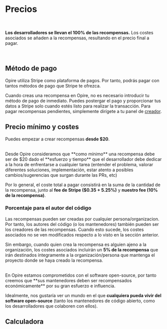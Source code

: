 
# Precios

<br/>

<InfoPanel>**Los desarrolladores se llevan el 100% de las recompensas.** Los costes asociados se añaden a la recompensas, resultando en el precio final a pagar.</InfoPanel>

<br/>

## Método de pago

Opire utiliza Stripe como plataforma de pagos. Por tanto, podrás pagar con tantos métodos de pago que Stripe te ofrezca.

Cuando creas una recompensa en Opire, no es necesario introducir tu método de pago de inmediato. Puedes postergar el pago y proporcionar tus datos a Stripe solo cuando estés listo para realizar la transacción. Para pagar recompensas pendientes, simplemente dirígete a tu panel de [creador](https://app.opire.dev/dashboard/creator/rewards).

## Precio mínimo y costes

Puedes empezar a crear recompensas **desde $20**.

<br/>
<InfoPanel>Desde Opire consideramos que **como mínimo** una recompensa debe ser de $20 dado el **esfuerzo y tiempo** que el desarrollador debe dedicar a la hora de enfrentarse a cualquier tarea <DimmedText>(entender el problema, valorar diferentes soluciones, implementación, estar atento a posibles cambios/sugerencias que surgan durante las PRs, etc)</DimmedText></InfoPanel>
<br/>

Por lo general, el coste total a pagar consistirá en la suma de la cantidad de la recompensa, junto al **fee de Stripe ($0.35 + 5.25%)** y **nuestro fee (10% de la recompensa)**.

### Porcentaje para el autor del código

Las recompensas pueden ser creadas por cualquier persona/organizacion. Por tanto, los autores del código (o los mantenedores) también pueden ser los creadores de las recompensas. Cuando esto sucede, los costes asociados no se ven modificados respecto a lo visto en la sección anterior.

Sin embargo, cuando quien crea la recompensa es alguien ajeno a la organización, los costes asociados incluirán un **5% de la recompensa** que irán destinados íntegramente a la organización/persona que mantenga el proyecto donde se haya creado la recompensa.


<br/>
<InfoPanel>
En Opire estamos comprometidos con el software open-source, por tanto creemos que **sus mantenedores deben ser recompensados económicamente** por su gran esfuerzo e influencia. 

Idealmente, nos gustaría ver un mundo en el que **cualquiera pueda vivir del software open-source** (tanto los mantenedores de código abierto, como los desarrolladores que colaboren con ellos).
</InfoPanel>
<br/>

## Calculadora
<br/>

<RewardCalculator/>
